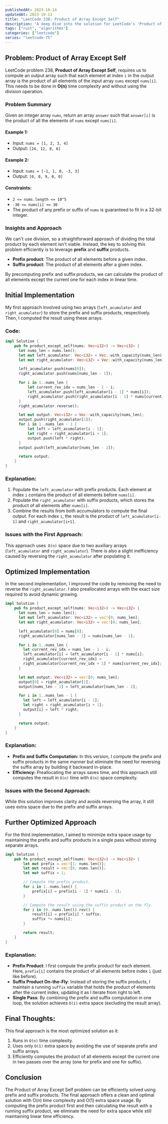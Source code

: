 ```yaml
---
publishedAt: 2023-10-14
updatedAt: 2023-10-13
title: "LeetCode 238: Product of Array Except Self"
description: "A deep dive into the solution for LeetCode's 'Product of Array Except Self' problem."
tags: ["rust", "algorithms"]
categories: ["leetcode"]
series: "leetcode-75"
---
```


## Problem: Product of Array Except Self

LeetCode problem 238, **Product of Array Except Self**, requires us to compute an output array such that each element at index `i` in the output array is the product of all elements of the input array `nums` except `nums[i]`. This needs to be done in **O(n)** time complexity and without using the division operation.

### Problem Summary

Given an integer array `nums`, return an array `answer` such that `answer[i]` is the product of all the elements of `nums` except `nums[i]`.

#### Example 1:
- Input: `nums = [1, 2, 3, 4]`
- Output: `[24, 12, 8, 6]`
  
#### Example 2:
- Input: `nums = [-1, 1, 0, -3, 3]`
- Output: `[0, 0, 9, 0, 0]`

#### Constraints:
- `2 <= nums.length <= 10^5`
- `-30 <= nums[i] <= 30`
- The product of any prefix or suffix of `nums` is guaranteed to fit in a 32-bit integer.

### Insights and Approach

We can't use division, so a straightforward approach of dividing the total product by each element isn't viable. Instead, the key to solving this problem efficiently is to leverage **prefix** and **suffix** products.

- **Prefix product**: The product of all elements before a given index.
- **Suffix product**: The product of all elements after a given index.

By precomputing prefix and suffix products, we can calculate the product of all elements except the current one for each index in linear time.

## Initial Implementation

My first approach involved using two arrays (`left_acumulator` and `right_acumulator`) to store the prefix and suffix products, respectively. Then, I computed the result using these arrays.

### Code:

```rust
impl Solution {
    pub fn product_except_self(nums: Vec<i32>) -> Vec<i32> {
      let nums_len = nums.len();
      let mut left_acumulator: Vec<i32> = Vec::with_capacity(nums_len);
      let mut right_acumulator: Vec<i32> = Vec::with_capacity(nums_len);

      left_acumulator.push(nums[0]);
      right_acumulator.push(nums[nums_len - 1]);

      for i in 1..nums_len {
          let current_rev_idx = nums_len - 1 - i;
          left_acumulator.push(left_acumulator[i - 1] * nums[i]);
          right_acumulator.push(right_acumulator[i - 1] * nums[current_rev_idx]);
      }
      right_acumulator.reverse();

      let mut output: Vec<i32> = Vec::with_capacity(nums_len);
      output.push(right_acumulator[1]);
      for i in 1..nums_len - 1 {
          let left = left_acumulator[i - 1];
          let right = right_acumulator[i + 1];
          output.push(left * right);
      }
      output.push(left_acumulator[nums_len - 2]);

      return output;
    }
}
```

### Explanation:
1. Populate the `left_acumulator` with prefix products. Each element at index `i` contains the product of all elements before `nums[i]`.
2. Populate the `right_acumulator` with suffix products, which stores the product of all elements after `nums[i]`.
3. Combine the results from both accumulators to compute the final output. For each index `i`, the result is the product of `left_acumulator[i-1]` and `right_acumulator[i+1]`.

### Issues with the First Approach:
This approach uses` O(n)` space due to two auxiliary arrays (`left_acumulator` and `right_acumulator`).
There is also a slight inefficiency caused by reversing the `right_acumulator` after populating it.

## Optimized Implementation
In the second implementation, I improved the code by removing the need to reverse the `right_acumulator`. I also preallocated arrays with the exact size required to avoid dynamic growing.

```rust
impl Solution {
    pub fn product_except_self(nums: Vec<i32>) -> Vec<i32> {
      let nums_len = nums.len();
      let mut left_acumulator: Vec<i32> = vec![0; nums_len];
      let mut right_acumulator: Vec<i32> = vec![0; nums_len];

      left_acumulator[0] = nums[0];
      right_acumulator[nums_len - 1] = nums[nums_len - 1];

      for i in 1..nums_len {
        let current_rev_idx = nums_len - 1 - i;
        left_acumulator[i] = left_acumulator[i - 1] * nums[i];
        right_acumulator[current_rev_idx] =
        right_acumulator[current_rev_idx + 1] * nums[current_rev_idx];
      }

      let mut output: Vec<i32> = vec![0; nums_len];
      output[0] = right_acumulator[1];
      output[nums_len - 1] = left_acumulator[nums_len - 2];

      for i in 1..nums_len - 1 {
        let left = left_acumulator[i - 1];
        let right = right_acumulator[i + 1];
        output[i] = left * right;
      }

      return output;
    }
}
```
### Explanation:
- **Prefix and Suffix Computation:** In this version, I compute the prefix and suffix products in the same manner but eliminate the need for reversing the suffix array by building it backward in-place.
- **Efficiency:** Preallocating the arrays saves time, and this approach still computes the result in `O(n)` time with `O(n)` space complexity.

### Issues with the Second Approach:
While this solution improves clarity and avoids reversing the array, it still uses extra space due to the prefix and suffix arrays.

## Further Optimized Approach
For the third implementation, I aimed to minimize extra space usage by maintaining the prefix and suffix products in a single pass without storing separate arrays.

```rust
impl Solution {
    pub fn product_except_self(nums: Vec<i32>) -> Vec<i32> {
        let mut prefix = vec![1; nums.len()];
        let mut result = vec![0; nums.len()];
        let mut suffix = 1;

        // Compute the prefix product.
        for i in 1..nums.len() {
            prefix[i] = prefix[i - 1] * nums[i - 1];
        }

        // Compute the result using the suffix product on the fly.
        for i in (0..nums.len()).rev() {
            result[i] = prefix[i] * suffix;
            suffix *= nums[i];
        }

        return result;
    }
}
```

### Explanation:
- **Prefix Product**: I first compute the prefix product for each element. Here, `prefix[i]` contains the product of all elements before index `i` (just like before).
- **Suffix Product On-the-Fly**: Instead of storing the suffix products, I maintain a running `suffix` variable that holds the product of elements after the current index, updating it as I iterate from right to left.
- **Single Pass**: By combining the prefix and suffix computation in one loop, the solution achieves `O(1)` extra space (excluding the result array).

## Final Thoughts:
This final approach is the most optimized solution as it:

1. Runs in `O(n)` time complexity.
2. Uses only `O(1)` extra space by avoiding the use of separate prefix and suffix arrays.
3. Efficiently computes the product of all elements except the current one in two passes over the array (one for prefix and one for suffix).

## Conclusion
The Product of Array Except Self problem can be efficiently solved using prefix and suffix products. The final approach offers a clean and optimal solution with O(n) time complexity and O(1) extra space usage. By computing the prefix product first and then calculating the result with a running suffix product, we eliminate the need for extra space while still maintaining linear time efficiency.